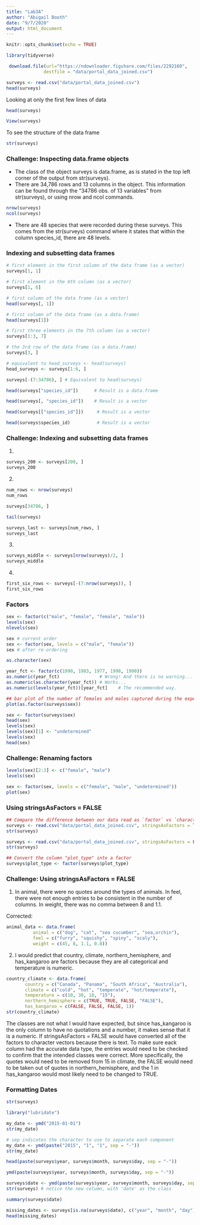 ```yaml
---
title: "Lab3A"
author: "Abigail Booth"
date: "9/7/2020"
output: html_document
---
```



```r
knitr::opts_chunk$set(echo = TRUE)
```

```r
library(tidyverse)
```

```r
 download.file(url="https://ndownloader.figshare.com/files/2292169",
              destfile = "data/portal_data_joined.csv")
```

```r
surveys <- read.csv("data/portal_data_joined.csv")
head(surveys)
```

Looking at only the first few lines of data
```r
head(surveys)
```
```r
View(surveys)
```
To see the structure of the data frame
```r
str(surveys)
```

### Challenge: Inspecting data.frame objects
 - The class of the object surveys is data.frame, as is stated in the top left corner of the output from str(surveys).
 - There are 34,786 rows and 13 columns in the object. This information can be found through the "34786 obs. of 13 variables" from str(surveys), or using nrow and ncol commands. 
```r
nrow(surveys)
ncol(surveys)
```
 - There are 48 species that were recorded during these surveys. This comes from the str(surveys) command where it states that within the column species_id, there are 48 levels.
 
### Indexing and subsetting data frames
```r
# first element in the first column of the data frame (as a vector)
surveys[1, 1]   
```
```r
# first element in the 6th column (as a vector)
surveys[1, 6]
```
```r
# first column of the data frame (as a vector)
head(surveys[, 1])
```
```r
# first column of the data frame (as a data.frame)
head(surveys[1])
```
```r
# first three elements in the 7th column (as a vector)
surveys[1:3, 7] 
```
```r
# the 3rd row of the data frame (as a data.frame)
surveys[3, ] 
```
```r
# equivalent to head_surveys <- head(surveys)
head_surveys <- surveys[1:6, ]
```
```r
surveys[-(7:34786), ] # Equivalent to head(surveys)
```
```r
head(surveys["species_id"])      # Result is a data.frame
```
```r
head(surveys[, "species_id"])    # Result is a vector
```
```r
head(surveys[["species_id"]])     # Result is a vector
```
```r
head(surveys$species_id)          # Result is a vector
```
### Challenge: Indexing and subsetting data frames
1. 
```r
surveys_200 <- surveys[200, ]
surveys_200
```
2. 
```r
num_rows <- nrow(surveys)
num_rows
```
```r
surveys[34786, ]
```
```r
tail(surveys)
```
```r
surveys_last <- surveys[num_rows, ]
surveys_last
```
3. 
```r
surveys_middle <- surveys[nrow(surveys)/2, ]
surveys_middle
```
4. 
```r
first_six_rows <- surveys[-(7:nrow(surveys)), ]
first_six_rows
```
### Factors
```r
sex <- factor(c("male", "female", "female", "male"))
levels(sex)
nlevels(sex)
```
```r
sex # current order
sex <- factor(sex, levels = c("male", "female"))
sex # after re-ordering
```
```r
as.character(sex)
```
```r
year_fct <- factor(c(1990, 1983, 1977, 1998, 1990))
as.numeric(year_fct)               # Wrong! And there is no warning...
as.numeric(as.character(year_fct)) # Works...
as.numeric(levels(year_fct))[year_fct]    # The recommended way.
```
```r
## bar plot of the number of females and males captured during the experiment:
plot(as.factor(surveys$sex))
```
```r
sex <- factor(surveys$sex)
head(sex)
levels(sex)
levels(sex)[1] <- "undetermined"
levels(sex)
head(sex)
```
### Challenge: Renaming factors
```r
levels(sex)[2:3] <- c("female", "male")
levels(sex)
```
```r
sex <- factor(sex, levels = c("female", "male", "undetermined"))
plot(sex)
```

### Using stringsAsFactors = FALSE
```r
## Compare the difference between our data read as `factor` vs `character`.
surveys <- read.csv("data/portal_data_joined.csv", stringsAsFactors = TRUE)
str(surveys)
```
```r
surveys <- read.csv("data/portal_data_joined.csv", stringsAsFactors = FALSE)
str(surveys)
```
```r
## Convert the column "plot_type" into a factor
surveys$plot_type <- factor(surveys$plot_type)
```
### Challenge: Using stringsAsFactors = FALSE
1. In animal, there were no quotes around the types of animals. In feel, there were not enough entries to be consistent in the number of columns. In weight, there was no comma between 8 and 1.1.

Corrected: 
```r
animal_data <- data.frame(
          animal = c("dog", "cat", "sea cucumber", "sea,urchin"),
          feel = c("furry", "squishy", "spiny", "scaly"),
          weight = c(45, 8, 1.1, 0.8))
```
2. I would predict that country, climate, northern_hemisphere, and has_kangaroo are factors because they are all categorical and temperature is numeric. 
```r
country_climate <- data.frame(
       country = c("Canada", "Panama", "South Africa", "Australia"),
       climate = c("cold", "hot", "temperate", "hot/temperate"),
       temperature = c(10, 30, 18, "15"),
       northern_hemisphere = c(TRUE, TRUE, FALSE, "FALSE"),
       has_kangaroo = c(FALSE, FALSE, FALSE, 1))
str(country_climate)
```
The classes are not what I would have expected, but since has_kangaroo is the only column to have no quotations and a number, it makes sense that it is a numeric. If stringsAsFactors = FALSE would have converted all of the factors to character vectors because there is text. To make sure eack column had the accurate data type, the entries would need to be checked to confirm that the intended classes were correct. More specifically, the quotes would need to be removed from 15 in climate, the FALSE would need to be taken out of quotes in northern_hemisphere, and the 1 in has_kangaroo would most likely need to be changed to TRUE. 

### Formatting Dates
```r
str(surveys)
```
```r
library("lubridate")
```
```r
my_date <- ymd("2015-01-01")
str(my_date)
```
```r
# sep indicates the character to use to separate each component
my_date <- ymd(paste("2015", "1", "1", sep = "-")) 
str(my_date)
```
```r
head(paste(surveys$year, surveys$month, surveys$day, sep = "-"))
```
```r
ymd(paste(surveys$year, surveys$month, surveys$day, sep = "-"))
```
```r
surveys$date <- ymd(paste(surveys$year, surveys$month, surveys$day, sep = "-"))
str(surveys) # notice the new column, with 'date' as the class
```
```r
summary(surveys$date)
```
```r
missing_dates <- surveys[is.na(surveys$date), c("year", "month", "day")]
head(missing_dates)
```

